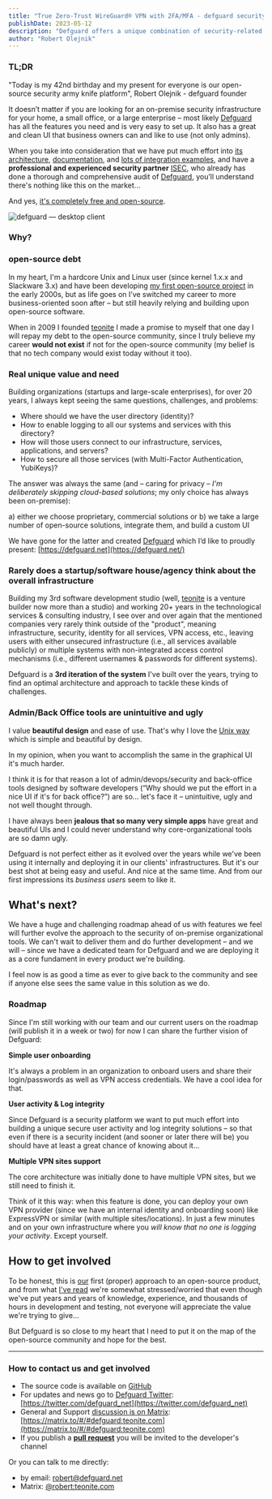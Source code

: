 ```yaml
---
title: "True Zero-Trust WireGuard® VPN with 2FA/MFA - defguard security paltform released by teonite"
publishDate: 2023-05-12
description: "Defguard offers a unique combination of security-related functionalities from identity management (OpenID/OAuth2/LDAP) to VPN (Wireguard) to other features (Multi-Factor Authentication, Yubikey provisioning, Web3, Webhooks, etc.)."
author: "Robert Olejnik"
---
```


### TL;DR

"Today is my 42nd birthday and my present for everyone is our open-source security army knife platform", Robert Olejnik - defguard founder

It doesn’t matter if you are looking for an on-premise security infrastructure for your home, a small office, or a large enterprise – most likely [Defguard](https://defguard.net/) has all the features you need and is very easy to set up. It also has a great and clean UI that business owners can and like to use (not only admins).

When you take into consideration that we have put much effort into [its architecture](https://defguard.gitbook.io/defguard/in-depth/architecture), [documentation](https://defguard.gitbook.io/defguard/), and [lots of integration examples](https://defguard.gitbook.io/defguard/features/openid-connect), and have a **professional and experienced security partner** [ISEC](https://isec.pl/), who already has done a thorough and comprehensive audit of [Defguard](https://defguard.net/), you’ll understand there's nothing like this on the market...

And yes, [it's completely free and open-source](https://github.com/DefGuard/defguard).

![defguard — desktop client](/images/blog/defguard-main-screen.png)

### Why?

### open-source debt

In my heart, I'm a hardcore Unix and Linux user (since kernel 1.x.x and Slackware 3.x) and have been developing [my first open-source project](https://sources.debian.org/src/adduser-ng/0.1.2-1.3/README) in the early 2000s, but as life goes on I’ve switched my career to more business-oriented soon after – but still heavily relying and building upon open-source software.

When in 2009 I founded [teonite](https://teonite.com/) I made a promise to myself that one day I will repay my debt to the open-source community, since I truly believe my career **would not exist** if not for the open-source community (my belief is that no tech company would exist today without it too).

### Real unique value and need

Building organizations (startups and large-scale enterprises), for over 20 years, I always kept seeing the same questions, challenges, and problems:

- Where should we have the user directory (identity)?
- How to enable logging to all our systems and services with this directory?
- How will those users connect to our infrastructure, services, applications, and servers?
- How to secure all those services (with Multi-Factor Authentication, YubiKeys)?

The answer was always the same (and – caring for privacy – _I'm deliberately skipping cloud-based solutions_; my only choice has always been on-premise):

a) either we choose proprietary, commercial solutions or
b) we take a large number of open-source solutions, integrate them, and build a custom UI

We have gone for the latter and created [Defguard](https://defguard.net/) which I’d like to proudly present: [https://defguard.net](https://defguard.net/)

### Rarely does a startup/software house/agency think about the overall infrastructure

Building my 3rd software development studio (well, [teonite](https://teonite.com/) is a venture builder now more than a studio) and working 20+ years in the technological services & consulting industry, I see over and over again that the mentioned companies very rarely think outside of the "product", meaning infrastructure, security, identity for all services, VPN access, etc., leaving users with either unsecured infrastructure (i.e., all services available publicly) or multiple systems with non-integrated access control mechanisms (i.e., different usernames & passwords for different systems).

Defguard is a **3rd iteration of the system** I've built over the years, trying to find an optimal architecture and approach to tackle these kinds of challenges.

### Admin/Back Office tools are unintuitive and ugly

I value **beautiful design** and ease of use. That's why I love the [Unix way](https://en.wikipedia.org/wiki/Unix_philosophy) which is simple and beautiful by design.

In my opinion, when you want to accomplish the same in the graphical UI it's much harder.

I think it is for that reason a lot of admin/devops/security and back-office tools designed by software developers (“Why should we put the effort in a nice UI if it's for back office?”) are so... let's face it – unintuitive, ugly and not well thought through.

I have always been **jealous that so many very simple apps** have great and beautiful UIs and I could never understand why core-organizational tools are so damn ugly.

Defguard is not perfect either as it evolved over the years while we've been using it internally and deploying it in our clients' infrastructures. But it's our best shot at being easy and useful. And nice at the same time. And from our first impressions its _business users_ seem to like it.

## What's next?

We have a huge and challenging roadmap ahead of us with features we feel will further evolve the approach to the security of on-premise organizational tools. We can't wait to deliver them and do further development – and we will – since we have a dedicated team for Defguard and we are deploying it as a core fundament in every product we're building.

I feel now is as good a time as ever to give back to the community and see if anyone else sees the same value in this solution as we do.

### Roadmap

Since I'm still working with our team and our current users on the roadmap (will publish it in a week or two) for now I can share the further vision of Defguard:

**Simple user onboarding**

It's always a problem in an organization to onboard users and share their login/passwords as well as VPN access credentials. We have a cool idea for that.

**User activity & Log integrity**

Since Defguard is a security platform we want to put much effort into building a unique secure user activity and log integrity solutions – so that even if there is a security incident (and sooner or later there will be) you should have at least a great chance of knowing about it...

**Multiple VPN sites support**

The core architecture was initially done to have multiple VPN sites, but we still need to finish it.

Think of it this way: when this feature is done, you can deploy your own VPN provider (since we have an internal identity and onboarding soon) like ExpressVPN or similar (with multiple sites/locations). In just a few minutes and on your own infrastructure where you _will know that no one is logging your activity_. Except yourself.

## How to get involved

To be honest, this is [our](https://teonite.com/) first (proper) approach to an open-source product, and from what [I've read](https://un.curl.dev/people/negative) we're somewhat stressed/worried that even though we've put years and years of knowledge, experience, and thousands of hours in development and testing, not everyone will appreciate the value we're trying to give...

But Defguard is so close to my heart that I need to put it on the map of the open-source community and hope for the best.

---

### How to contact us and get involved

- The source code is available on [GitHub](https://github.com/DefGuard/)
- For updates and news go to [Defguard Twitter](https://twitter.com/defguard_net): [https://twitter.com/defguard_net](https://twitter.com/defguard_net)
- General and Support [discussion is on Matrix](https://matrix.to/#/#defguard:teonite.com): [https://matrix.to/#/#defguard:teonite.com](https://matrix.to/#/#defguard:teonite.com)
- If you publish a [**pull request**](https://github.com/DefGuard/defguard/pulls) you will be invited to the developer's channel

Or you can talk to me directly:

- by email: robert@defguard.net
- Matrix: [@robert:teonite.com](https://teonite.com/blog/defguard/@robert:teonite.com)

